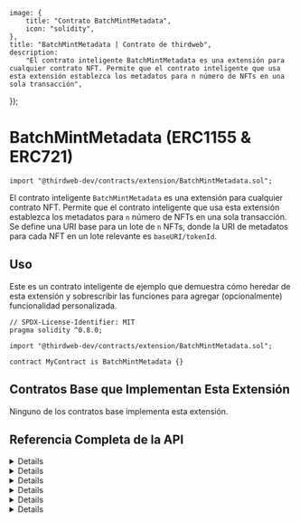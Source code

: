 
	image: {
		title: "Contrato BatchMintMetadata",
		icon: "solidity",
	},
	title: "BatchMintMetadata | Contrato de thirdweb",
	description:
		"El contrato inteligente BatchMintMetadata es una extensión para cualquier contrato NFT. Permite que el contrato inteligente que usa esta extensión establezca los metadatos para n número de NFTs en una sola transacción",
});


# BatchMintMetadata (ERC1155 & ERC721)

```solidity
import "@thirdweb-dev/contracts/extension/BatchMintMetadata.sol";
```

El contrato inteligente `BatchMintMetadata` es una extensión para cualquier contrato NFT. Permite que el contrato inteligente que usa esta extensión establezca los metadatos para `n` número de NFTs en una sola transacción. Se define una URI base para un lote de `n` NFTs, donde la URI de metadatos para cada NFT en un lote relevante es `baseURI/tokenId`.

<GithubButtonLink href="https://github.com/thirdweb-dev/contracts/blob/main/contracts/extension/BatchMintMetadata.sol" />

## Uso

Este es un contrato inteligente de ejemplo que demuestra cómo heredar de esta extensión y sobrescribir las funciones para agregar (opcionalmente) funcionalidad personalizada.

```solidity
// SPDX-License-Identifier: MIT
pragma solidity ^0.8.0;

import "@thirdweb-dev/contracts/extension/BatchMintMetadata.sol";

contract MyContract is BatchMintMetadata {}
```

## Contratos Base que Implementan Esta Extensión

Ninguno de los contratos base implementa esta extensión.

## Referencia Completa de la API

<Details summary="getBaseURICount">

```solidity
function getBaseURICount() public view returns (uint256);
```
- Devuelve el número total de lotes de NFTs, donde cada lote tiene una única URI base y los metadatos de los NFTs en el lote se almacenan como `baseURI/tokenId`.
- Este valor se actualiza cuando los metadatos de un nuevo conjunto de NFTs son 'acuñados por lotes' usando la función `_batchMintMetadata`.

</Details>

<Details summary="getBatchIdAtIndex">

```solidity
function getBatchIdAtIndex(uint256 _index) public view returns (uint256);
```

- El contrato inteligente de la extensión almacena un arreglo de 'IDs de lotes', es decir, IDs para diferentes lotes de NFTs acuñados en el contrato. Esta función devuelve el ID del lote en un índice dado de este arreglo ordenado de IDs de lotes.

</Details>

<Details summary="_getBatchId">

```solidity
function _getBatchId(uint256 tokenId) internal view returns (uint256 batchId, uint256 index);
```

- Devuelve el ID del lote para el lote de NFTs al que pertenece el `tokenId` dado.
- Parámetro `tokenId`: el `tokenId` para el cual recuperar el ID de lote asociado.

</Details>

<Details summary="_getBaseURI">

```solidity
function _getBaseURI(uint256 _tokenId) internal view returns (string memory);
```

- Devuelve la URI base de metadatos para el `tokenId` dado.
- Parámetro `tokenId`: el `tokenId` para el cual recuperar la URI base de metadatos asociada.

</Details>

<Details summary="_setBaseURI">

```solidity
function _setBaseURI(uint256 batchId, string memory baseURI) internal;
```

- Actualiza la URI base de metadatos para un lote dado de NFTs.
- Parámetro `batchID`: el ID del lote de NFTs cuyo URI de metadatos se actualizará.
- Parámetro `baseURI`: el valor que se establecerá como la nueva URI base para el lote relevante de NFTs.

</Details>

<Details summary="_batchMintMetadata">

```solidity
function _batchMintMetadata(
    uint256 _startId,
    uint256 _amountToMint,
    string memory _baseURIForTokens
) internal returns (uint256 nextTokenIdToMint, uint256 batchId);
```

- Acuña un lote de `tokenIds` y asocia una URI base común a todos esos IDs.
- Parámetro `_startId`: El tokenId más bajo del lote de NFTs a acuñar. Se supone que los tokenIds se asignan a los NFTs en orden serial, cuando se acuñan por lotes, por ejemplo, `[startId, startId + 1, ... n-1, n]`.
- Parámetro `_amountToMint`: El número de NFTs a acuñar a la vez.
- Parámetro `_baseURIForTokens`: La URI base común para el lote de NFTs que se están acuñando, donde para un lote de NFTs con tokenIds `[startId, startId + 1, ... n-1, n]`, la URI de metadatos asociada para cada NFT es `[baseURI/startId, baseURI/startId+1, ... baseURI/n-1, baseURI/n]`.

</Details>
